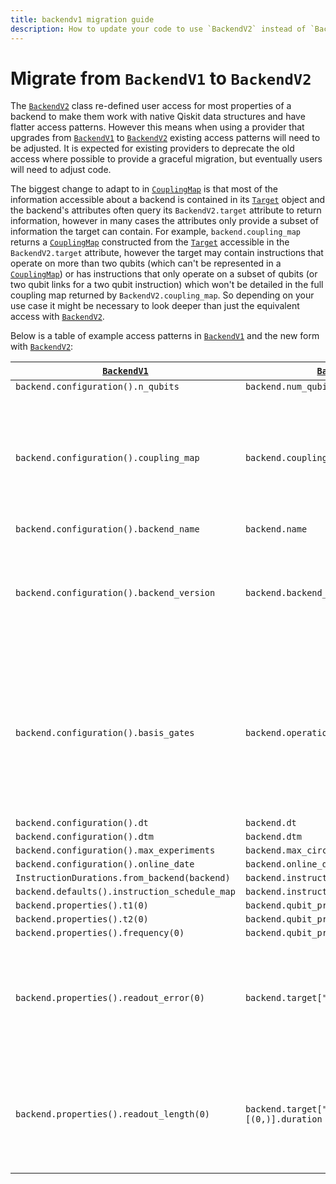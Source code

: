 ```yaml
---
title: backendv1 migration guide
description: How to update your code to use `BackendV2` instead of `BackendV1`.
---
```


# Migrate from `BackendV1` to `BackendV2` 

The [`BackendV2`](/api/qiskit/qiskit.providers.BackendV2) class re-defined 
user access for most properties of a
backend to make them work with native Qiskit data structures and have flatter
access patterns. However this means when using a provider that upgrades
from [`BackendV1`](/api/qiskit/qiskit.providers.BackendV1) to 
[`BackendV2`](/api/qiskit/qiskit.providers.BackendV2) existing access patterns will need
to be adjusted. It is expected for existing providers to deprecate the old
access where possible to provide a graceful migration, but eventually users
will need to adjust code.

The biggest change to adapt to in [`CouplingMap`](/api/qiskit/qiskit.transpiler.CouplingMap) is
that most of the information accessible about a backend is contained in its
[`Target`](/api/qiskit/qiskit.transpiler.Target) object and the backend's attributes often query
its `BackendV2.target` attribute to return information, however in many cases the attributes only provide
a subset of information the target can contain. For example, `backend.coupling_map`
returns a [`CouplingMap`](/api/qiskit/qiskit.transpiler.CouplingMap) constructed from the
[`Target`](/api/qiskit/qiskit.transpiler.Target) accessible in the
`BackendV2.target` attribute, however the target may contain
instructions that operate on more than two qubits (which can't be represented in a
[`CouplingMap`](/api/qiskit/qiskit.transpiler.CouplingMap)) or has instructions that only operate on
a subset of qubits (or two qubit links for a two qubit instruction) which won't be
detailed in the full coupling map returned by
`BackendV2.coupling_map`. So depending on your use case
it might be necessary to look deeper than just the equivalent access with
[`BackendV2`](/api/qiskit/qiskit.providers.BackendV2).

Below is a table of example access patterns in [`BackendV1`](/api/qiskit/qiskit.providers.BackendV1) and the new form
with [`BackendV2`](/api/qiskit/qiskit.providers.BackendV2):

|[`BackendV1`](/api/qiskit/qiskit.providers.BackendV1) | [`BackendV2`](/api/qiskit/qiskit.providers.BackendV2) | Notes |
| --- | --- | --- |
|`backend.configuration().n_qubits` | `backend.num_qubits`| |
|`backend.configuration().coupling_map` | `backend.coupling_map` | The return from [`BackendV2`](/api/qiskit/qiskit.providers.BackendV2) is a [`CouplingMap`](/api/qiskit/qiskit.transpiler.CouplingMap) object. while in [`BackendV1`](/api/qiskit/qiskit.providers.BackendV1) it is an edge list. Also this is just a view of the information contained in `backend.target` which may only be a subset of the information contained in the [`Target`](/api/qiskit/qiskit.transpiler.Target) object. |
|`backend.configuration().backend_name` | `backend.name` | |
|`backend.configuration().backend_version` | `backend.backend_version` | The `BackendV2.version` attribute represents the version of the abstract [`Backend`](/api/qiskit/qiskit.providers.Backend) interface the object implements while `BackendV2.backend_version` is metadata about the version of the backend itself. |
|`backend.configuration().basis_gates` | `backend.operation_names` | The [`BackendV2`](/api/qiskit/qiskit.providers.BackendV2) return is a list of operation names contained in the `backend.target` attribute. The [`Target`](/api/qiskit/qiskit.transpiler.Target) may contain more information that can be expressed by this list of names. For example, that some operations only work on a subset of qubits or that some names implement the same gate with different parameters.|
|`backend.configuration().dt`|`backend.dt`| |
|`backend.configuration().dtm`|`backend.dtm` | |
|`backend.configuration().max_experiments` |`backend.max_circuits` | |
|`backend.configuration().online_date` | `backend.online_date`| |
|`InstructionDurations.from_backend(backend)`|`backend.instruction_durations`| |
|`backend.defaults().instruction_schedule_map`|`backend.instruction_schedule_map`| |
|`backend.properties().t1(0)`|`backend.qubit_properties(0).t1`| |
|`backend.properties().t2(0)`|`backend.qubit_properties(0).t2`| |
|`backend.properties().frequency(0)`|`backend.qubit_properties(0).frequency`| |
|`backend.properties().readout_error(0)`|`backend.target["measure"][(0,)].error`| In [`BackendV2`](/api/qiskit/qiskit.providers.BackendV2) the error rate for the [`Measure`](/api/qiskit/circuit#measure) operation on a given qubit is used to model the readout error. However a [`BackendV2`](/api/qiskit/qiskit.providers.BackendV2) can implement multiple measurement types and list them separately in a [`Target`](/api/qiskit/qiskit.transpiler.Target).|
|`backend.properties().readout_length(0)`|`backend.target["measure"][(0,)].duration`| In [`BackendV2`](/api/qiskit/qiskit.providers.BackendV2) the duration for the [`Measure`](/api/qiskit/circuit#measure) operation on a given qubit is used to model the readout length. However, a [`BackendV2`](/api/qiskit/qiskit.providers.BackendV2) can implement multiple measurement types and list them separately in a [`Target`](/api/qiskit/qiskit.transpiler.Target).|